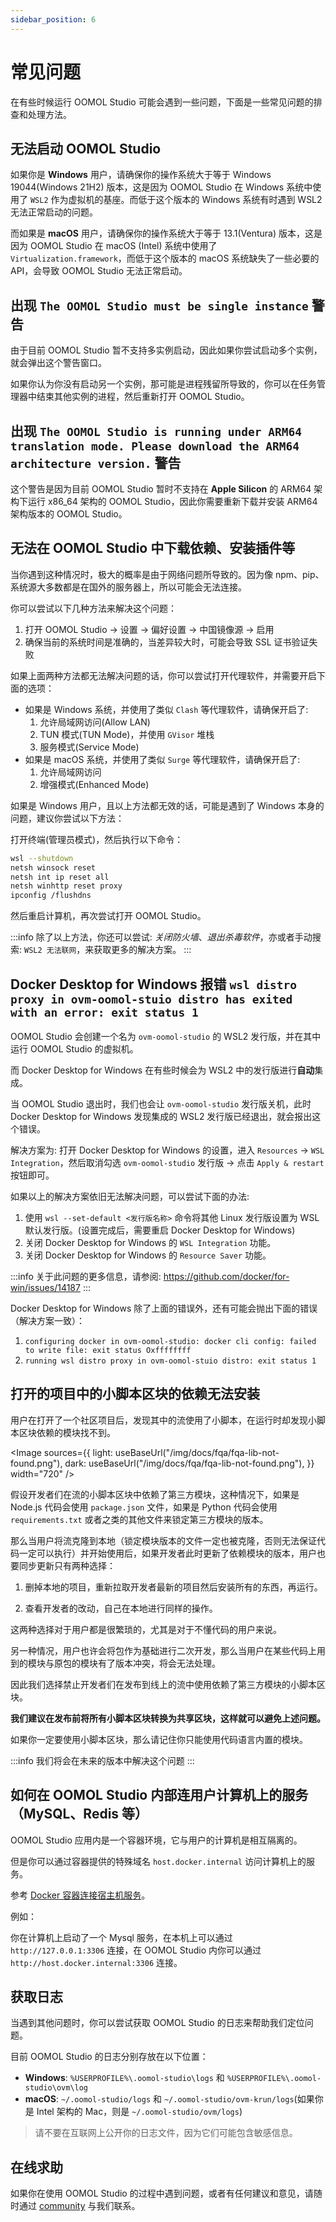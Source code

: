 ```yaml
---
sidebar_position: 6
---
```



# 常见问题

在有些时候运行 OOMOL Studio 可能会遇到一些问题，下面是一些常见问题的排查和处理方法。

## 无法启动 OOMOL Studio

如果你是 **Windows** 用户，请确保你的操作系统大于等于 Windows 19044(Windows 21H2) 版本，这是因为 OOMOL Studio 在 Windows 系统中使用了 `WSL2` 作为虚拟机的基座。而低于这个版本的 Windows 系统有时遇到 WSL2 无法正常启动的问题。

而如果是 **macOS** 用户，请确保你的操作系统大于等于 13.1(Ventura) 版本，这是因为 OOMOL Studio 在 macOS (Intel) 系统中使用了 `Virtualization.framework`，而低于这个版本的 macOS 系统缺失了一些必要的 API，会导致 OOMOL Studio 无法正常启动。

## 出现 `The OOMOL Studio must be single instance` 警告

由于目前 OOMOL Studio 暂不支持多实例启动，因此如果你尝试启动多个实例，就会弹出这个警告窗口。

如果你认为你没有启动另一个实例，那可能是进程残留所导致的，你可以在任务管理器中结束其他实例的进程，然后重新打开 OOMOL Studio。

## 出现 `The OOMOL Studio is running under ARM64 translation mode. Please download the ARM64 architecture version.` 警告

这个警告是因为目前 OOMOL Studio 暂时不支持在 **Apple Silicon** 的 ARM64 架构下运行 x86_64 架构的 OOMOL Studio，因此你需要重新下载并安装 ARM64 架构版本的 OOMOL Studio。

## 无法在 OOMOL Studio 中下载依赖、安装插件等

当你遇到这种情况时，极大的概率是由于网络问题所导致的。因为像 npm、pip、系统源大多数都是在国外的服务器上，所以可能会无法连接。

你可以尝试以下几种方法来解决这个问题：

1. 打开 OOMOL Studio -> 设置 -> 偏好设置 -> 中国镜像源 -> 启用
2. 确保当前的系统时间是准确的，当差异较大时，可能会导致 SSL 证书验证失败

如果上面两种方法都无法解决问题的话，你可以尝试打开代理软件，并需要开启下面的选项：

- 如果是 Windows 系统，并使用了类似 `Clash` 等代理软件，请确保开启了:
  1. 允许局域网访问(Allow LAN)
  2. TUN 模式(TUN Mode)，并使用 `GVisor` 堆栈
  3. 服务模式(Service Mode)
- 如果是 macOS 系统，并使用了类似 `Surge` 等代理软件，请确保开启了:
  1. 允许局域网访问
  2. 增强模式(Enhanced Mode)

如果是 Windows 用户，且以上方法都无效的话，可能是遇到了 Windows 本身的问题，建议你尝试以下方法：

打开终端(管理员模式)，然后执行以下命令：

```bash
wsl --shutdown
netsh winsock reset
netsh int ip reset all
netsh winhttp reset proxy
ipconfig /flushdns
```

然后重启计算机，再次尝试打开 OOMOL Studio。

:::info
除了以上方法，你还可以尝试: _关闭防火墙_、_退出杀毒软件_，亦或者手动搜索: `WSL2 无法联网`，来获取更多的解决方案。
:::

## Docker Desktop for Windows 报错 `wsl distro proxy in ovm-oomol-stuio distro has exited with an error: exit status 1`

OOMOL Studio 会创建一个名为 `ovm-oomol-studio` 的 WSL2 发行版，并在其中运行 OOMOL Studio 的虚拟机。

而 Docker Desktop for Windows 在有些时候会为 WSL2 中的发行版进行**自动**集成。

当 OOMOL Studio 退出时，我们也会让 `ovm-oomol-studio` 发行版关机，此时 Docker Desktop for Windows 发现集成的 WSL2 发行版已经退出，就会报出这个错误。

解决方案为: 打开 Docker Desktop for Windows 的设置，进入 `Resources` -> `WSL Integration`，然后取消勾选 `ovm-oomol-studio` 发行版 -> 点击 `Apply & restart` 按钮即可。

如果以上的解决方案依旧无法解决问题，可以尝试下面的办法:

1. 使用 `wsl --set-default <发行版名称>` 命令将其他 Linux 发行版设置为 WSL 默认发行版。(设置完成后，需要重启 Docker Desktop for Windows)
2. 关闭 Docker Desktop for Windows 的 `WSL Integration` 功能。
3. 关闭 Docker Desktop for Windows 的 `Resource Saver` 功能。

:::info
关于此问题的更多信息，请参阅: https://github.com/docker/for-win/issues/14187
:::

Docker Desktop for Windows 除了上面的错误外，还有可能会抛出下面的错误（解决方案一致）：

1. `configuring docker in ovm-oomol-studio: docker cli config: failed to write file: exit status Oxffffffff`
2. `running wsl distro proxy in ovm-oomol-stuio distro: exit status 1`

## 打开的项目中的小脚本区块的依赖无法安装

用户在打开了一个社区项目后，发现其中的流使用了小脚本，在运行时却发现小脚本区块依赖的模块找不到。

<Image
  sources={{
    light: useBaseUrl("/img/docs/fqa/fqa-lib-not-found.png"),
    dark: useBaseUrl("/img/docs/fqa/fqa-lib-not-found.png"),
  }}
  width="720"
/>

假设开发者们在流的小脚本区块中依赖了第三方模块，这种情况下，如果是 Node.js 代码会使用 `package.json` 文件，如果是 Python 代码会使用 `requirements.txt` 或者之类的其他文件来锁定第三方模块的版本。

那么当用户将流克隆到本地（锁定模块版本的文件一定也被克隆，否则无法保证代码一定可以执行）并开始使用后，如果开发者此时更新了依赖模块的版本，用户也要同步更新只有两种选择：

1. 删掉本地的项目，重新拉取开发者最新的项目然后安装所有的东西，再运行。

2. 查看开发者的改动，自己在本地进行同样的操作。

这两种选择对于用户都是很繁琐的，尤其是对于不懂代码的用户来说。

另一种情况，用户也许会将包作为基础进行二次开发，那么当用户在某些代码上用到的模块与原包的模块有了版本冲突，将会无法处理。

因此我们选择禁止开发者们在发布到线上的流中使用依赖了第三方模块的小脚本区块。

**我们建议在发布前将所有小脚本区块转换为共享区块，这样就可以避免上述问题。**

如果你一定要使用小脚本区块，那么请记住你只能使用代码语言内置的模块。

:::info
我们将会在未来的版本中解决这个问题
:::

## 如何在 OOMOL Studio 内部连用户计算机上的服务（MySQL、Redis 等）

OOMOL Studio 应用内是一个容器环境，它与用户的计算机是相互隔离的。

但是你可以通过容器提供的特殊域名 `host.docker.internal` 访问计算机上的服务。

参考 [Docker 容器连接宿主机服务](https://docs.docker.com/desktop/features/networking/#i-want-to-connect-from-a-container-to-a-service-on-the-host)。

例如：

你在计算机上启动了一个 Mysql 服务，在本机上可以通过 `http://127.0.0.1:3306` 连接，在 OOMOL Studio 内你可以通过 `http://host.docker.internal:3306` 连接。

## 获取日志

当遇到其他问题时，你可以尝试获取 OOMOL Studio 的日志来帮助我们定位问题。

目前 OOMOL Studio 的日志分别存放在以下位置：

- **Windows**: `%USERPROFILE%\.oomol-studio\logs` 和 `%USERPROFILE%\.oomol-studio\ovm\log`
- **macOS**: `~/.oomol-studio/logs` 和 `~/.oomol-studio/ovm-krun/logs`(如果你是 Intel 架构的 Mac，则是 `~/.oomol-studio/ovm/logs`)

> 请不要在互联网上公开你的日志文件，因为它们可能包含敏感信息。

## 在线求助

如果你在使用 OOMOL Studio 的过程中遇到问题，或者有任何建议和意见，请随时通过 [community](https://oomol.com/community) 与我们联系。
